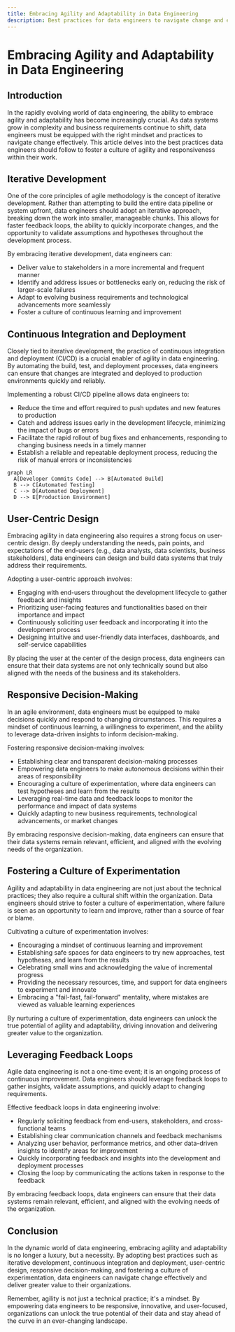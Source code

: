 ```yaml
---
title: Embracing Agility and Adaptability in Data Engineering
description: Best practices for data engineers to navigate change and embrace agile principles
---
```


# Embracing Agility and Adaptability in Data Engineering

## Introduction

In the rapidly evolving world of data engineering, the ability to embrace agility and adaptability has become increasingly crucial. As data systems grow in complexity and business requirements continue to shift, data engineers must be equipped with the right mindset and practices to navigate change effectively. This article delves into the best practices data engineers should follow to foster a culture of agility and responsiveness within their work.

## Iterative Development

One of the core principles of agile methodology is the concept of iterative development. Rather than attempting to build the entire data pipeline or system upfront, data engineers should adopt an iterative approach, breaking down the work into smaller, manageable chunks. This allows for faster feedback loops, the ability to quickly incorporate changes, and the opportunity to validate assumptions and hypotheses throughout the development process.

By embracing iterative development, data engineers can:
- Deliver value to stakeholders in a more incremental and frequent manner
- Identify and address issues or bottlenecks early on, reducing the risk of larger-scale failures
- Adapt to evolving business requirements and technological advancements more seamlessly
- Foster a culture of continuous learning and improvement

## Continuous Integration and Deployment

Closely tied to iterative development, the practice of continuous integration and deployment (CI/CD) is a crucial enabler of agility in data engineering. By automating the build, test, and deployment processes, data engineers can ensure that changes are integrated and deployed to production environments quickly and reliably.

Implementing a robust CI/CD pipeline allows data engineers to:
- Reduce the time and effort required to push updates and new features to production
- Catch and address issues early in the development lifecycle, minimizing the impact of bugs or errors
- Facilitate the rapid rollout of bug fixes and enhancements, responding to changing business needs in a timely manner
- Establish a reliable and repeatable deployment process, reducing the risk of manual errors or inconsistencies

```mermaid
graph LR
  A[Developer Commits Code] --> B[Automated Build]
  B --> C[Automated Testing]
  C --> D[Automated Deployment]
  D --> E[Production Environment]
```

## User-Centric Design

Embracing agility in data engineering also requires a strong focus on user-centric design. By deeply understanding the needs, pain points, and expectations of the end-users (e.g., data analysts, data scientists, business stakeholders), data engineers can design and build data systems that truly address their requirements.

Adopting a user-centric approach involves:
- Engaging with end-users throughout the development lifecycle to gather feedback and insights
- Prioritizing user-facing features and functionalities based on their importance and impact
- Continuously soliciting user feedback and incorporating it into the development process
- Designing intuitive and user-friendly data interfaces, dashboards, and self-service capabilities

By placing the user at the center of the design process, data engineers can ensure that their data systems are not only technically sound but also aligned with the needs of the business and its stakeholders.

## Responsive Decision-Making

In an agile environment, data engineers must be equipped to make decisions quickly and respond to changing circumstances. This requires a mindset of continuous learning, a willingness to experiment, and the ability to leverage data-driven insights to inform decision-making.

Fostering responsive decision-making involves:
- Establishing clear and transparent decision-making processes
- Empowering data engineers to make autonomous decisions within their areas of responsibility
- Encouraging a culture of experimentation, where data engineers can test hypotheses and learn from the results
- Leveraging real-time data and feedback loops to monitor the performance and impact of data systems
- Quickly adapting to new business requirements, technological advancements, or market changes

By embracing responsive decision-making, data engineers can ensure that their data systems remain relevant, efficient, and aligned with the evolving needs of the organization.

## Fostering a Culture of Experimentation

Agility and adaptability in data engineering are not just about the technical practices; they also require a cultural shift within the organization. Data engineers should strive to foster a culture of experimentation, where failure is seen as an opportunity to learn and improve, rather than a source of fear or blame.

Cultivating a culture of experimentation involves:
- Encouraging a mindset of continuous learning and improvement
- Establishing safe spaces for data engineers to try new approaches, test hypotheses, and learn from the results
- Celebrating small wins and acknowledging the value of incremental progress
- Providing the necessary resources, time, and support for data engineers to experiment and innovate
- Embracing a "fail-fast, fail-forward" mentality, where mistakes are viewed as valuable learning experiences

By nurturing a culture of experimentation, data engineers can unlock the true potential of agility and adaptability, driving innovation and delivering greater value to the organization.

## Leveraging Feedback Loops

Agile data engineering is not a one-time event; it is an ongoing process of continuous improvement. Data engineers should leverage feedback loops to gather insights, validate assumptions, and quickly adapt to changing requirements.

Effective feedback loops in data engineering involve:
- Regularly soliciting feedback from end-users, stakeholders, and cross-functional teams
- Establishing clear communication channels and feedback mechanisms
- Analyzing user behavior, performance metrics, and other data-driven insights to identify areas for improvement
- Quickly incorporating feedback and insights into the development and deployment processes
- Closing the loop by communicating the actions taken in response to the feedback

By embracing feedback loops, data engineers can ensure that their data systems remain relevant, efficient, and aligned with the evolving needs of the organization.

## Conclusion

In the dynamic world of data engineering, embracing agility and adaptability is no longer a luxury, but a necessity. By adopting best practices such as iterative development, continuous integration and deployment, user-centric design, responsive decision-making, and fostering a culture of experimentation, data engineers can navigate change effectively and deliver greater value to their organizations.

Remember, agility is not just a technical practice; it's a mindset. By empowering data engineers to be responsive, innovative, and user-focused, organizations can unlock the true potential of their data and stay ahead of the curve in an ever-changing landscape.